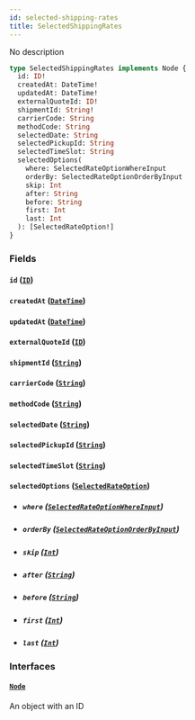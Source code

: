 ```yaml
---
id: selected-shipping-rates
title: SelectedShippingRates
---
```


No description

```graphql
type SelectedShippingRates implements Node {
  id: ID!
  createdAt: DateTime!
  updatedAt: DateTime!
  externalQuoteId: ID!
  shipmentId: String!
  carrierCode: String
  methodCode: String
  selectedDate: String
  selectedPickupId: String
  selectedTimeSlot: String
  selectedOptions(
    where: SelectedRateOptionWhereInput
    orderBy: SelectedRateOptionOrderByInput
    skip: Int
    after: String
    before: String
    first: Int
    last: Int
  ): [SelectedRateOption!]
}
```

### Fields

#### `id` ([`ID`](../../rate-manager-service/scalars/id))

#### `createdAt` ([`DateTime`](../../rate-manager-service/scalars/date-time))

#### `updatedAt` ([`DateTime`](../../rate-manager-service/scalars/date-time))

#### `externalQuoteId` ([`ID`](../../rate-manager-service/scalars/id))

#### `shipmentId` ([`String`](../../rate-manager-service/scalars/string))

#### `carrierCode` ([`String`](../../rate-manager-service/scalars/string))

#### `methodCode` ([`String`](../../rate-manager-service/scalars/string))

#### `selectedDate` ([`String`](../../rate-manager-service/scalars/string))

#### `selectedPickupId` ([`String`](../../rate-manager-service/scalars/string))

#### `selectedTimeSlot` ([`String`](../../rate-manager-service/scalars/string))

#### `selectedOptions` ([`SelectedRateOption`](../../rate-manager-service/objects/selected-rate-option))

- ##### `where` ([`SelectedRateOptionWhereInput`](../../rate-manager-service/inputs/selected-rate-option-where-input))

- ##### `orderBy` ([`SelectedRateOptionOrderByInput`](../../rate-manager-service/enums/selected-rate-option-order-by-input))

- ##### `skip` ([`Int`](../../rate-manager-service/scalars/int))

- ##### `after` ([`String`](../../rate-manager-service/scalars/string))

- ##### `before` ([`String`](../../rate-manager-service/scalars/string))

- ##### `first` ([`Int`](../../rate-manager-service/scalars/int))

- ##### `last` ([`Int`](../../rate-manager-service/scalars/int))

### Interfaces

#### [`Node`](../../rate-manager-service/interfaces/node)

An object with an ID

